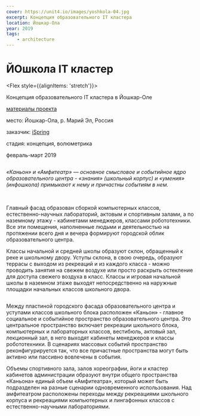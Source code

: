 ```yaml
---
cover: https://unit4.io/images/yoshkola-04.jpg
excerpt: Концепция образовательного IT кластера
location: Йошкар-Ола
year: 2019
tags:
    - architecture
---
```


# ЙОшкола IT кластер

<Flex style={{alignItems: 'stretch'}}>
<Flex col>

Концепция образовательного IT кластера в Йошкар-Оле

<p style={{flex: '0 1 auto'}}>

[материалы проекта](https://disk.yandex.ru/i/aWVpq9ugUYDFPA)
</p>
</Flex>

<div>
<p><BlackHighlight>место:</BlackHighlight> Йошкар-Ола, р. Марий Эл, Россия</p>

[]()<p><BlackHighlight>заказчик:</BlackHighlight> [iSpring](https://www.ispring.ru/)</p>

<p><BlackHighlight>стадия:</BlackHighlight> концепция, волюметрика</p>

февраль-март 2019
</div>
</Flex>


<Image src="/images/yoshkola-08.jpg" width={2500} height={1631} alt="" />

_«Каньон» и «Амфитеатр» — основное смысловое и событийное ядро образовательного центра - «знания»
(школьный корпус) и «умения» (инфошкола) примыкают к нему и причастны событиям в нем._

<Carousel>
	<Image src="/images/yoshkola-01_1.jpg" alt="" />
	<Image src="/images/yoshkola-01_2.jpg" alt="" />
	<Image src="/images/yoshkola-01_3.jpg" alt="" />
	<Image src="/images/yoshkola-01_4.jpg" alt="" />
	<Image src="/images/yoshkola-01_5.jpg" alt="" />
</Carousel>

Главный фасад образован сборкой компьютерных классов, естественно-научных лабораторий,
актовым и спортивным залами, а по наземному этажу - кабинетами менеджеров, классами робототехники.
Все эти помещения, наполненные людьми и деятельностью на протяжении всего дня и вечера формируют
городской облик образовательного центра.

Классы начальной и средней школы образуют склон, обращенный к реке и школьному двору.
Уступы склона, в свою очередь, образуют террасы с выходом из рекреаций и
из каждого класса - можно проводить занятия на свежем воздухе или просто раскрыть остекление
для доступа свежего воздуха в класс. Классы и игровая начальной школы в наземном этаже выходят
непосредственно на наружные площадки начальных классов школьного двора.


<Image src="/images/yoshkola-03.jpg" width={2500} height={1631} alt="" />

Между пластиной городского фасада образовательного центра и уступами классов школьного блока
расположен «Каньон» - главное социальное и событийное пространство образовательного центра.
Это центральное пространство включает рекреации школьного блока, компьютерных и лабораторных классов,
вестибюль, актовый зал, лекционный зал, в него выходят кабинеты менеджеров и классы робототехники.
В сценариях массовых событий пространство реконфигурируется так,
что все причастные пространства могут быть активно или пассивно вовлечены в события.

Объемы спортивного зала, залов хореографии, йоги и кластер кабинетов администрации образуют
внутри общего пространства «Каньона» единый объем «Амфитеатра»,
который может быть подразделен на разные сценарии одновременного использования.
Над амфитеатром расположены переходы между рекреациями школьного корпуса и рекреациями компьютерных
и лингафонных классов с естественно-научными лабораториями.


<Image src="/images/yoshkola-04.jpg" width={4801} height={2731} alt="" />


